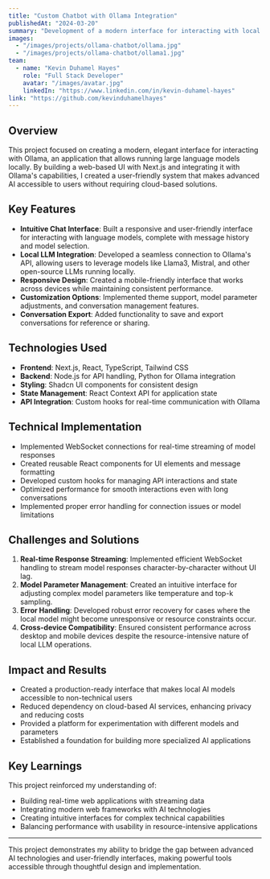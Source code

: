 ```yaml
---
title: "Custom Chatbot with Ollama Integration"
publishedAt: "2024-03-20"
summary: "Development of a modern interface for interacting with local language models through Ollama, providing a user-friendly way to leverage AI capabilities locally."
images:
  - "/images/projects/ollama-chatbot/ollama.jpg"
  - "/images/projects/ollama-chatbot/ollama1.jpg"
team:
  - name: "Kevin Duhamel Hayes"
    role: "Full Stack Developer"
    avatar: "/images/avatar.jpg"
    linkedIn: "https://www.linkedin.com/in/kevin-duhamel-hayes"
link: "https://github.com/kevinduhamelhayes"
---
```


## Overview

This project focused on creating a modern, elegant interface for interacting with Ollama, an application that allows running large language models locally. By building a web-based UI with Next.js and integrating it with Ollama's capabilities, I created a user-friendly system that makes advanced AI accessible to users without requiring cloud-based solutions.

## Key Features

- **Intuitive Chat Interface**: Built a responsive and user-friendly interface for interacting with language models, complete with message history and model selection.
- **Local LLM Integration**: Developed a seamless connection to Ollama's API, allowing users to leverage models like Llama3, Mistral, and other open-source LLMs running locally.
- **Responsive Design**: Created a mobile-friendly interface that works across devices while maintaining consistent performance.
- **Customization Options**: Implemented theme support, model parameter adjustments, and conversation management features.
- **Conversation Export**: Added functionality to save and export conversations for reference or sharing.

## Technologies Used

- **Frontend**: Next.js, React, TypeScript, Tailwind CSS
- **Backend**: Node.js for API handling, Python for Ollama integration
- **Styling**: Shadcn UI components for consistent design
- **State Management**: React Context API for application state
- **API Integration**: Custom hooks for real-time communication with Ollama

## Technical Implementation

- Implemented WebSocket connections for real-time streaming of model responses
- Created reusable React components for UI elements and message formatting
- Developed custom hooks for managing API interactions and state
- Optimized performance for smooth interactions even with long conversations
- Implemented proper error handling for connection issues or model limitations

## Challenges and Solutions

1. **Real-time Response Streaming**: Implemented efficient WebSocket handling to stream model responses character-by-character without UI lag.
2. **Model Parameter Management**: Created an intuitive interface for adjusting complex model parameters like temperature and top-k sampling.
3. **Error Handling**: Developed robust error recovery for cases where the local model might become unresponsive or resource constraints occur.
4. **Cross-device Compatibility**: Ensured consistent performance across desktop and mobile devices despite the resource-intensive nature of local LLM operations.

## Impact and Results

- Created a production-ready interface that makes local AI models accessible to non-technical users
- Reduced dependency on cloud-based AI services, enhancing privacy and reducing costs
- Provided a platform for experimentation with different models and parameters
- Established a foundation for building more specialized AI applications

## Key Learnings

This project reinforced my understanding of:
- Building real-time web applications with streaming data
- Integrating modern web frameworks with AI technologies
- Creating intuitive interfaces for complex technical capabilities
- Balancing performance with usability in resource-intensive applications

---

This project demonstrates my ability to bridge the gap between advanced AI technologies and user-friendly interfaces, making powerful tools accessible through thoughtful design and implementation.